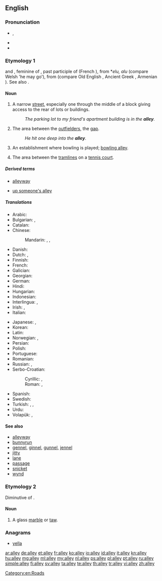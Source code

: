 ==English==
{{wikipedia}}

===Pronunciation===
* {{IPA|/ˈæli/}}, {{X-SAMPA|/"{li/}}
* {{audio|en-us-alley.ogg|Audio (US)}}
* {{rhymes|æli}}

===Etymology 1===
{{etyl|xno}} and {{etyl|fro}} {{term|alee|lang=fro}}, feminine of {{term|ale|lang=fro}}, past participle of {{term|aler||to go|lang=fro}} (French {{term|aller|lang=fr}}), from {{etyl|cel-gau}} *''elu, alu'' (compare Welsh {{term|el|lang=cy}} 'he may go'), from {{etyl|ine-pro|en}} {{recons|el-|lang=ine-pro}} (compare Old English {{term|ile|lang=ang||footsole}}, Ancient Greek {{term||eláein|to drive|lang=grc}}, Armenian {{term|eł||climbed, came out|lang=hy}}). See also {{term|allée}}.

====Noun====
{{en-noun}}

# A narrow [[street]], especially one through the middle of a block giving access to the rear of lots or buildings.
#: ''The parking lot to my friend's apartment building is in the '''alley'''.''
# {{baseball}} The area between the [[outfielder]]s, the [[gap]].
#: ''He hit one deep into the '''alley'''.''
# {{bowling}} An establishment where bowling is played; [[bowling alley]].
# {{tennis}} The area between the [[tramlines]] on a [[tennis court]].

=====Derived terms=====
{{rel-top|Terms derived from ''alley''}}
* [[alleyway]]
{{rel-mid}}
* [[up someone's alley]]
{{rel-bottom}}

=====Translations=====
{{trans-top|A narrow street}}
* Arabic: {{t-|ar|زقاق|m|tr=zuqaaq}}
* Bulgarian: {{t-|bg|алея}}, {{t+|bg|пасаж}}
* Catalan: {{t-|ca|carreró|m}}
* Chinese:
*: Mandarin: {{t|zh|弄|tr=nòng|sc=Hani}}, {{t|zh|里弄|tr=lǐnòng|sc=Hani}}, {{t|zh|胡同|tr=hútòng|sc=Hani}}
* Danish: {{t-|da|gyde|c}}
* Dutch: {{t+|nl|doorgang|m}}, {{t+|nl|steeg|f}}
* Finnish: {{t+|fi|kuja}}
* French: {{t+|fr|ruelle|f}}
* Galician: {{t-|gl|rúa|f}}
* Georgian: {{t-|ka|შესახვევი|tr=shesaxvevi|sc=Geor}}
* German: {{t+|de|Gasse|f}}
* Hindi: {{t-|hi|गली|f|tr=galī|sc=Deva}}
* Hungarian: {{t+|hu|sikátor}}
* Indonesian: {{t+|id|gang|xs=Indonesian}}
* Interlingua: {{t-|ia|vico}}, {{t-|ia|allée}}
* Irish: {{t-|ga|caolsráid|f}}, {{t-|ga|scabhat|m}}
* Italian: {{t+|it|vicolo|m}}
{{trans-mid}}
* Japanese: {{t-|ja|裏通り|tr=うらどお, uradōri|sc=Jpan}}, {{t-|ja|うらとうり|tr=uratōri|sc=Jpan}}
* Korean: {{t+|ko|골목|tr=golmok|sc=Kore}}
* Latin: {{t-|la|angiportus|m}}
* Norwegian: {{t+|no|allé|m}}, {{t-|no|strede|n}}
* Persian: {{t+|fa|کوچه|tr=kuče|sc=fa-Arab}}
* Polish: {{t+|pl|uliczka|f}}
* Portuguese: {{t+|pt|beco|m}}
* Romanian: {{t+|ro|alee|f}}
* Russian: {{t+|ru|переулок|m|tr=pereúlok}}, {{t+|ru|аллея|f|tr=alléja|sc=Cyrl}}
* Serbo-Croatian:
*: Cyrillic: {{t-|sh|сокак|m}}, {{t-|sh|уличица|f}}
*: Roman: {{t-|sh|sokak|m}}, {{t-|sh|uličica|f}}
* Spanish: {{t-|es|callejón|m}}
* Swedish: {{t+|sv|gränd|c}}
* Turkish: {{t+|tr|geçit}}, {{t-|tr|dar sokak}}, {{t+|tr|pasaj}}
* Urdu: {{t-|ur|گلی|f|tr=galī|sc=ur-Arab}}
* Volapük: {{t+|vo|lael}}, {{t+|vo|lusüt}}
{{trans-bottom}}

====See also====
* [[alleyway]]
* [[bunnyrun]]
* [[gennel]], [[ginnel]], [[gunnel]], [[jennel]]
* [[jitty]]
* [[lane]]
* [[passage]]
* [[snicket]]
* [[wynd]]

===Etymology 2===
Diminutive of {{term|alabaster}}.

====Noun====
{{en-noun}}

# A glass [[marble]] or [[taw]].

===Anagrams===
* [[yella#English|yella]]

[[Category:en:Roads]]

[[ar:alley]]
[[de:alley]]
[[et:alley]]
[[fr:alley]]
[[ko:alley]]
[[io:alley]]
[[id:alley]]
[[it:alley]]
[[kn:alley]]
[[hu:alley]]
[[mg:alley]]
[[ml:alley]]
[[my:alley]]
[[nl:alley]]
[[ps:alley]]
[[pl:alley]]
[[pt:alley]]
[[ru:alley]]
[[simple:alley]]
[[fi:alley]]
[[sv:alley]]
[[ta:alley]]
[[te:alley]]
[[th:alley]]
[[tr:alley]]
[[vi:alley]]
[[zh:alley]]